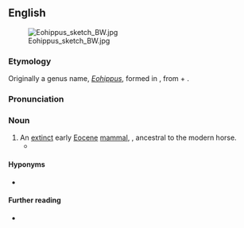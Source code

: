 {{also|Eohippus}}
==English==
[[File:Eohippus sketch BW.jpg|thumb|right]]

===Etymology===
Originally a genus name, ''[[Eohippus]]'', formed in {{der|mul|NL.|-}}, from {{der|mul|grc|ἠώς||dawn}} + {{der|mul|grc|ἵππος||horse}}.

===Pronunciation===
{{rfp|en}}

===Noun===
{{en-noun|eohippi|+}}

# An [[extinct]] early [[Eocene]] [[mammal]], {{taxlink|Hyracotherium leporinum|species}}, ancestral to the modern horse.
#* {{quote-book|1=en|year=1981|author=William Irwin Thompson|authorlink=William Irwin Thompson|title=The Time Falling Bodies Take to Light: Mythology, Sexuality and the Origins of Culture|publisher=Rider/Hutchinson & Co.|location=London|page=61|passage=An '''eohippus''' may "evolve" into a horse, but when we say that a society of hunters and gatherers evolves into a farming village, we are using the word "evolves" as a metaphor for a process of directional change.}}

====Hyponyms====
* {{l|en|Hyracotherium}}

====Further reading====
* {{pedialite}}